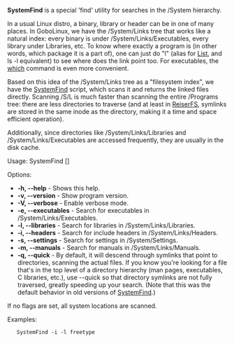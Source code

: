 '''SystemFind''' is a special 'find' utility for searches in the /System hierarchy.

In a usual Linux distro, a binary, library or header can be in one of many places. In GoboLinux, we have the /System/Links tree that works like a natural index: every binary is under /System/Links/Executables, every library under Libraries, etc. To know where exactly a program is (in other words, which package it is a part of), one can just do "l" (alias for [[List]], and ls -l equivalent) to see where does the link point too. For executables, the [[which]] command is even more convenient.

Based on this idea of the /System/Links tree as a "filesystem index", we have the [[SystemFind]] script, which scans it and returns the linked files directly. Scanning /S/L is much faster than scanning the entire /Programs tree: there are less directories to traverse (and at least in [[ReiserFS]], symlinks are stored in the same inode as the directory, making it a time and space efficient operation).

Additionally, since directories like /System/Links/Libraries and /System/Links/Executables are accessed frequently, they are usually in the disk cache.

Usage: SystemFind [<flags>] <search_pattern>

Options:
* '''-h, --help''' - Shows this help.
* '''-v, --version''' - Show program version.
* '''-V, --verbose''' - Enable verbose mode.
* '''-e, --executables''' - Search for executables in /System/Links/Executables.
* '''-l, --libraries''' - Search for libraries in /System/Links/Libraries.
* '''-i, --headers''' - Search for include headers in /System/Links/Headers.
* '''-s, --settings''' - Search for settings in /System/Settings.
* '''-m, --manuals''' - Search for manuals in /System/Links/Manuals.
* '''-q, --quick''' - By default, it will descend through symlinks that point to directories, scanning the actual files. If you know you're looking for a file that's in the top level of a directory hierarchy (man pages, executables, C libraries, etc.), use --quick so that directory symlinks are not fully traversed, greatly speeding up your search. (Note that this was the default behavior in old versions of [[SystemFind]].)

If no flags are set, all system locations are scanned.

Examples:

    SystemFind -i -l freetype 


{{Scripts}}
